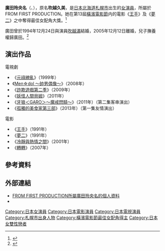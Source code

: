 {{noteTA
|G1=JP Show
}}
{{藝人
| name        = 廣田玲央名
| type        = 女演員
| image       = 
| alt         = 
| caption     = 
| birth_name  = 
| birth_date  = {{Birth date and age|1963|3|7}} 
| birth_place = {{JPN}}[[北海道|北海道]][[札幌市|札幌市]]
| death_date  = 
| death_place = 
| nationality = 
| other_names = 
|活躍年代 = 1983年－
| occupation  = 演員
| website= {{Official websites|http://jedeconn.com/artist/hirota/}}
}}
'''廣田玲央名'''（{{lang-ja|広田 レオナ}}、{{bd|1963年|3月7日|catIdx=Hirota Reona}}），原名'''吹越久美'''，是[[日本|日本]][[北海道|北海道]][[札幌市|札幌市]]出生的[[女演員|女演員]]，所屬於FROM FIRST PRODUCTION。她在第13屆[[橫濱電影節|橫濱電影節]]内的電影《[[王手|王手]]》及《[[夢二|夢二]]》之中奪得最佳女配角大獎。<ref>{{Cite web|url=http://homepage3.nifty.com/yokohama-eigasai/13-1991/13_1991_shou.html|title=第１３回ヨコハマ映画祭 １９９１年日本映画個人賞|accessdate=2014年4月23日|language=ja|work=[[橫濱電影節|橫濱電影節]]|deadurl=yes|archiveurl=https://web.archive.org/web/20120928063440/http://homepage3.nifty.com/yokohama-eigasai/13-1991/13_1991_shou.html|archivedate=2012年9月28日|df=}}</ref>

廣田曾於1994年12月24日與演員[[吹越滿|吹越滿]]結婚，2005年12月12日離婚，兒子撫養權歸廣田。<ref name=Nippon>{{cite web|title=Mitsuru Fukikoshi|url=http://www.nipponcinema.com/tag/mitsuru-fukikoshi|work=Nippon Cinema|accessdate=2014年4月23日|archive-date=2011年1月20日|archive-url=https://web.archive.org/web/20110120204613/http://www.nipponcinema.com/tag/mitsuru-fukikoshi|dead-url=yes}}</ref>

==演出作品==
;電視劇
*《[[元祿繚亂|元祿繚亂]]》（1999年）
*《[[Men☆dol_～帥男偶像～|Men☆dol ～帥男偶像～]]》（2008年）
*《[[詐欺遊戲_(電視劇)|詐欺遊戲第二季]]》（2009年）
*《[[妖怪人間貝姆#電視劇|妖怪人間貝姆]]》（2011年）
*《[[牙狼＜GARO＞～魔戒閃騎～|牙狼＜GARO＞～魔戒閃騎～]]》（2011年）（第二集客串演出）
*《[[孤獨的美食家|孤獨的美食家第三部]]》（2013年）（第一集友情演出）

;電影
*《[[王手|王手]]》（1991年）
*《[[夢二|夢二]]》（1991年）
*《[[冷靜與熱情之間|冷靜與熱情之間]]》（2001年）
*《[[轉轉|轉轉]]》（2007年）

==參考資料==
{{reflist}}

==外部連結==
* [http://www.from1-pro.jp/talent/detail.php?id=36 FROM FIRST PRODUCTION所屬廣田玲央名的個人資料] {{Wayback|url=http://www.from1-pro.jp/talent/detail.php?id=36 |date=20140328111525 }}
* {{imdb name|0386420|廣田玲央名}}

{{橫濱電影節最佳女配角}}
{{Normdaten}}
{{DEFAULTSORT:Hirota, Reona}}
[[Category:日本女演員|Category:日本女演員]]
[[Category:日本電影演員|Category:日本電影演員]]
[[Category:日本電視演員|Category:日本電視演員]]
[[Category:札幌市出身人物|Category:札幌市出身人物]]
[[Category:橫濱電影節最佳女配角得主|Category:橫濱電影節最佳女配角得主]]
[[Category:日本女雙性戀者|Category:日本女雙性戀者]]
{{Japan-bio-stub}}